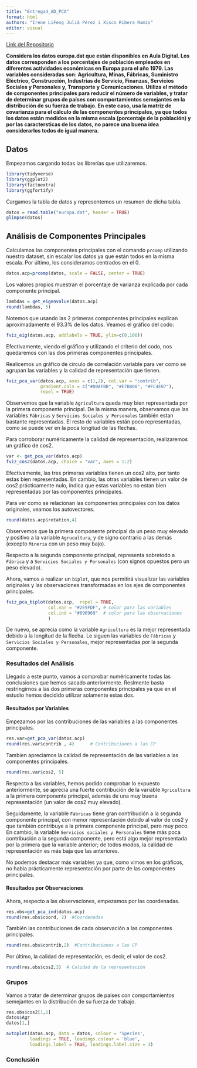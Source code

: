 ```yaml
---
title: "Entrega4_AD_PCA"
format: html
authors: "Irene LiFeng Julià Pérez i Xisco Ribera Ramis"
editor: visual
---
```


[Link del Repositorio](https://github.com/IreneJulia/Entrega4_AD_PCA)

**Considera los datos europa.dat que están disponibles en Aula Digital. Los datos corresponden a los porcentajes de población empleados en diferentes actividades económicas en Europa para el año 1979. Las variables consideradas son: Agricultura, Minas, Fábricas, Suministro Eléctrico, Construcción, Industrias de Servicio, Finanzas, Servicios Sociales y Personales y, Transporte y Comunicaciones. Utiliza el método de componentes principales para reducir el número de variables, y tratar de determinar grupos de países con comportamientos semejantes en la distribución de su fuerza de trabajo. En este caso, usa la matriz de covarianza para el cálculo de las componentes principales, ya que todos los datos están medidos en la misma escala (porcentaje de la población) y por las caractersticas de los datos, no parece una buena idea considerarlos todos de igual manera.**

## Datos

Empezamos cargando todas las librerías que utilizaremos.

```r
library(tidyverse)
library(ggplot2)
library(factoextra)
library(ggfortify)
```

Cargamos la tabla de datos y representemos un resumen de dicha tabla.

```r
datos = read.table("europa.dat", header = TRUE)
glimpse(datos)
```


## Análisis de Componentes Principales


Calculamos las componentes principales con el comando `prcomp` utilizando nuestro dataset, sin escalar los datos ya que están todos en la misma escala. Por último, los consideramos centrados en el 0.

```r
datos.acp=prcomp(datos, scale = FALSE, center = TRUE)
```

Los valores propios muestran el porcentaje de varianza explicada por cada componente principal.

```r
lambdas = get_eigenvalue(datos.acp)
round(lambdas, 5)
```

Notemos que usando las 2 primeras componentes principales explican aproximadamente el 93.3% de los datos. Veamos el gráfico del codo:

```r
fviz_eig(datos.acp, addlabels = TRUE, ylim=c(0,100))
```

Efectivamente, viendo el gráfico y utilizando el criterio del codo, nos quedaremos con las dos primeras componentes principales.


Realicemos un gráfico de círculo de correlación variable para ver como se agrupan las variables y la calidad de representación que tienen.

```r
fviz_pca_var(datos.acp, axes = c(1,2), col.var = "contrib",
             gradient.cols = c("#00AFBB", "#E7B800", "#FC4E07"),
             repel = TRUE)
```

Observemos que la variable `Agricultura` queda muy bien representada por la primera componente principal. De la misma manera, observamos que las variables `Fábricas` y `Servicios Sociales y Personales` también estan bastante representadas. El resto de variables están poco representadas, como se puede ver en la poca longitud de las flechas.

Para corroborar numéricamente la calidad de representación, realizaremos un gráfico de cos2.

```r
var <- get_pca_var(datos.acp)
fviz_cos2(datos.acp, choice = "var", axes = 1:2)
```

Efectivamente, las tres primeras variables tienen un cos2 alto, por tanto estas bien representadas. En cambio, las otras variables tienen un valor de cos2 prácticamente nulo, indica que estas variables no estan bien representadas por las componentes principales.

Para ver como se relacionan las componentes principales con los datos originales, veamos los autovectores.

```r
round(datos.acp$rotation,4)
```

Observemos que la primera componente principal da un peso muy elevado y positivo a la variable `Agrucultura`, y de signo contrario a las demás (excepto `Mineria`  con un peso muy bajo).

Respecto a la segunda componente principal, representa sobretodo a `Fábrica` y a `Servicios Sociales y Personales` (con signos opuestos pero un peso elevado).

Ahora, vamos a realizar un `biplot`, que nos permitirá visualizar las variables originales y las observaciones transformadas en los ejes de componentes principales.

```r
fviz_pca_biplot(datos.acp,  repel = TRUE,
                col.var = "#2E9FDF", # color para las variables
                col.ind = "#696969"  # color para las observaciones
                )
```


De nuevo, se aprecia como la variable `Agricultura` es la mejor representada debido a la longitud de la flecha. Le siguen las variables de `Fábricas` y `Servicios Sociales y Personales`, mejor representadas por la segunda componente.


### Resultados del Análisis

Llegado a este punto, vamos a comprobar numéricamente todas las conclusiones que hemos sacado anteriormente. Reslmente basta restringirnos a las dos primeras componentes principales ya que en el estudio hemos decidido utilizar solamente estas dos.

#### Resultados por Variables

Empezamos por las contribuciones de las variables a las componentes principales.

```r
res.var=get_pca_var(datos.acp)
round(res.var$contrib , 4)      # Contribuciones a las CP 
```

Tambien apreciamos la calidad de representación de las variables a las componentes principales.

```r
round(res.var$cos2, 5)
```

Respecto a las variables, hemos podido comprobar lo expuesto anteriormente, se aprecia una fuerte contribución de la variable `Agricultura` a la primera componente principal, además de una muy buena representación (un valor de cos2 muy elevado).

Seguidamente, la variable `Fábricas` tiene gran contribución a la segunda componente principal, con menor representación debido al valor de cos2 y que también contribuye a la primera componente principal, pero muy poco. En cambio, la variable `Servicios sociales y Personales` tiene más poca contribución a la segunda componente, pero está algo mejor representada por la primera que la variable anterior; de todos modos, la calidad de representación es más baja que las anteriores.

No podemos destacar más variables ya que, como vimos en los gráficos, no habia prácticamente representación por parte de las componentes principales.



#### Resultados por Observaciones

Ahora, respecto a las observaciones, empezamos por las coordenadas.

```r
res.obs=get_pca_ind(datos.acp)
round(res.obs$coord, 2)  #Coordenadas
```

También las contribuciones de cada observación a las componentes principales.

```r
round(res.obs$contrib,2)  #Contribuciones a las CP
```

Por último, la calidad de representación, es decir, el valor de cos2.

```r
round(res.obs$cos2,3)  # Calidad de la representación
```

### Grupos

Vamos a tratar de determinar grupos de países con comportamientos semejantes en la distribución de su fuerza de trabajo.




```r
res.obs$cos2[1,1]
datos$Agr
datos[1,]
```





```r
autoplot(datos.acp, data = datos, colour = 'Species',
         loadings = TRUE, loadings.colour = 'blue',
         loadings.label = TRUE, loadings.label.size = 3)
```




### Conclusión


